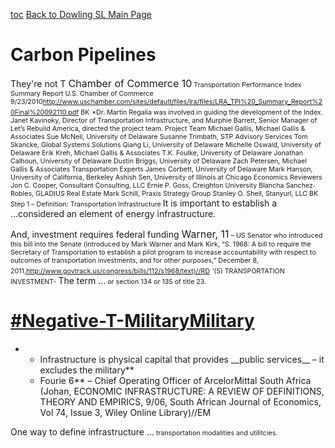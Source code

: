 <span style="background-color: #ffffff;">[[toc]]
[[2012-2013 - Dowling Catholic (IA) - Jon Langel & Simon Sheaff|Back to Dowling SL Main Page]]</span>
=<span style="background-color: #ffffff;">Carbon Pipelines</span>= 
<span style="background-color: #ffffff;">They're not T</span>
<span style="background-color: #ffffff; font-size: 12pt;">Chamber of Commerce 10</span><span style="background-color: #ffffff; font-size: 8pt;"> Transportation Performance Index Summary Report U.S. Chamber of Commerce 9/23/2010</span><span style="background-color: #ffffff; color: windowtext; font-size: 8pt;">[[http://www.uschamber.com/sites/default/files/lra/files/LRA_TPI%20_Summary_Report%20Final%20092110.pdf]]</span><span style="background-color: #ffffff; font-size: 8pt;"> BK</span>
<span style="background-color: #ffffff; font-size: 8pt;">*Dr. Martin Regalia was involved in guiding the development of the Index. Janet Kavinoky, Director of Transportation Infrastructure, and Murphie Barrett, Senior Manager of Let’s Rebuild America, directed the project team. Project Team Michael Gallis, Michael Gallis & Associates Sue McNeil, University of Delaware Susanne Trimbath, STP Advisory Services Tom Skancke, Global Systems Solutions Qiang Li, University of Delaware Michelle Oswald, University of Delaware Erik Kreh, Michael Gallis & Associates T.K. Foulke, University of Delaware Jonathan Calhoun, University of Delaware Dustin Briggs, University of Delaware Zach Petersen, Michael Gallis & Associates Transportation Experts James Corbett, University of Delaware Mark Hanson, University of California, Berkeley Ashish Sen, University of Illinois at Chicago Economics Reviewers Jon C. Cooper, Consultant Consulting, LLC Ernie P. Goss, Creighton University Blancha Sanchez</span><span style="background-color: #ffffff; font-family: 'Cambria Math',serif; font-size: 8pt;">‐</span><span style="background-color: #ffffff; font-size: 8pt;">Robles, GLADIUS Real Estate Mark Schill, Praxis Strategy Group Stanley O. Shell, Stanyurl, LLC BK </span>
<span style="background-color: #ffffff; font-size: 8pt;">Step 1 – Definition: Transportation Infrastructure </span>
<span style="background-color: #ffffff;">It is important to establish a ...considered an element of energy infrastructure</span><span class="Emphasis2" style="background-color: #ffffff;">. </span>

<span style="background-color: #ffffff;">And, investment requires federal funding</span>
<span style="background-color: #ffffff; font-size: 12pt;">Warner, 11</span><span style="background-color: #ffffff; font-size: 8pt;"> – US Senator who introduced this bill into the Senate (introduced by Mark Warner and Mark Kirk, “S. 1968: A bill to require the Secretary of Transportation to establish a pilot program to increase accountability with respect to outcomes of transportation investments, and for other purposes,” December 8, 2011,</span><span style="background-color: #ffffff; color: windowtext; font-size: 8pt;">[[http://www.govtrack.us/congress/bills/112/s1968/text)/RD|http://www.govtrack.us/congress/bills/112/s1968/text)//RD]]</span>
<span style="background-color: #ffffff; font-size: 8pt;">‘(5) TRANSPORTATION INVESTMENT- </span><span style="background-color: #ffffff;">The term ...</span><span style="background-color: #ffffff; font-size: 8pt;"> or section 134 or 135 of title 23.</span>

=<span style="background-color: #ffffff;">[[#Negative-T-Military]]Military</span>= 
**<span style="background-color: #ffffff;">Infrastructure is physical capital that provides __public services__ – it excludes the military</span>**
**<span style="background-color: #ffffff;">Fourie 6</span>**<span style="background-color: #ffffff;"> – Chief Operating Officer of ArcelorMittal South Africa (Johan, ECONOMIC INFRASTRUCTURE: A REVIEW OF DEFINITIONS, THEORY AND EMPIRICS, 9/06, South African Journal of Economics, Vol 74, Issue 3, Wiley Online Library)//EM</span>
<span style="background-color: #ffffff;">One way to define infrastructure ...</span><span style="background-color: #ffffff; font-size: 8pt;"> transportation modalities and utilitcies.</span>